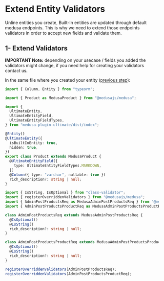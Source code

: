 # Extend Entity Validators

Unline entities you create, Built-In entities are updated through default medusa endpoints. This is why we need to extend those endpoints validators in order to accept new fields and validate them.

## 1- Extend Validators

**IMPORTANT Note:** depending on your usecase / fields you added the  validators might change, if you need help for creating your validators contact us.

In the same file where you created your entity ([previous step](/extend-built-in-entity/create-entity)):

```ts {24-42} filename="src/models/product.ts" copy showLineNumbers
import { Column, Entity } from "typeorm";

import { Product as MedusaProduct } from "@medusajs/medusa";

import {
  UltimateEntity,
  UltimateEntityField,
  UltimateEntityFieldTypes,
} from "medusa-plugin-ultimate/dist/index";

@Entity()
@UltimateEntity({
  isBuiltInEntity: true,
  hidden: true,
})
export class Product extends MedusaProduct {
  @UltimateEntityField({
    type: UltimateEntityFieldTypes.MARKDOWN,
  })
  @Column({ type: "varchar", nullable: true })
  rich_description?: string | null;
}

import { IsString, IsOptional } from "class-validator";
import { registerOverriddenValidators } from "@medusajs/medusa";
import { AdminPostProductsReq as MedusaAdminPostProductsReq } from "@medusajs/medusa/dist/api/routes/admin/products/create-product";
import { AdminPostProductsProductReq as MedusaAdminPostProductsProductReq } from "@medusajs/medusa/dist/api/routes/admin/products/update-product";

class AdminPostProductsReq extends MedusaAdminPostProductsReq {
  @IsOptional()
  @IsString()
  rich_description?: string | null;
}

class AdminPostProductsProductReq extends MedusaAdminPostProductsProductReq {
  @IsOptional()
  @IsString()
  rich_description?: string | null;
}

registerOverriddenValidators(AdminPostProductsReq);
registerOverriddenValidators(AdminPostProductsProductReq);
```